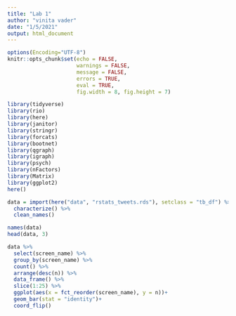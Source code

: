 ```yaml
---
title: "Lab 1"
author: "vinita vader"
date: "1/5/2021"
output: html_document
---
```

```r
options(Encoding="UTF-8")
knitr::opts_chunk$set(echo = FALSE,
                      warnings = FALSE,
                      message = FALSE,
                      errors = TRUE,
                      eval = TRUE,
                      fig.width = 8, fig.height = 7)

library(tidyverse)
library(rio)
library(here)
library(janitor)
library(stringr)
library(forcats)
library(bootnet)
library(qgraph)
library(igraph)
library(psych)
library(nFactors)
library(Matrix)
library(ggplot2)
here()


```

```r
data = import(here("data", "rstats_tweets.rds"), setclass = "tb_df") %>% 
  characterize() %>% 
  clean_names()

names(data)
head(data, 3)

```

```r
data %>% 
  select(screen_name) %>%
  group_by(screen_name) %>% 
  count() %>% 
  arrange(desc(n)) %>% 
  data_frame() %>% 
  slice(1:25) %>% 
  ggplot(aes(x = fct_reorder(screen_name), y = n))+
  geom_bar(stat = "identity")+
  coord_flip()
```

